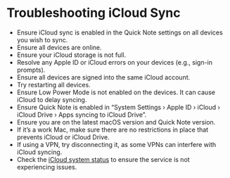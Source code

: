# Troubleshooting iCloud Sync

- Ensure iCloud sync is enabled in the Quick Note settings on all devices you wish to sync.
- Ensure all devices are online.
- Ensure your iCloud storage is not full.
- Resolve any Apple ID or iCloud errors on your devices (e.g., sign-in prompts).
- Ensure all devices are signed into the same iCloud account.
- Try restarting all devices.
- Ensure Low Power Mode is not enabled on the devices. It can cause iCloud to delay syncing.
- Ensure Quick Note is enabled in “System Settings › Apple ID › iCloud › iCloud Drive › Apps syncing to iCloud Drive”.
- Ensure you are on the latest macOS version and Quick Note version.
- If it’s a work Mac, make sure there are no restrictions in place that prevents iCloud or iCloud Drive.
- If using a VPN, try disconnecting it, as some VPNs can interfere with iCloud syncing.
- Check the [iCloud system status](https://www.apple.com/support/systemstatus/) to ensure the service is not experiencing issues.

